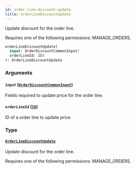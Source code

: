 ```yaml
---
id: order-line-discount-update
title: orderLineDiscountUpdate
---
```



Update discount for the order line. 

Requires one of the following permissions: MANAGE_ORDERS.

```graphql
orderLineDiscountUpdate(
  input: OrderDiscountCommonInput!
  orderLineId: ID!
): OrderLineDiscountUpdate
```


### Arguments

#### `input` ([`OrderDiscountCommonInput`](../../../developer/api-reference/inputs/order-discount-common-input))

Fields required to update price for the order line.


#### `orderLineId` ([`ID`](../../../developer/api-reference/scalars/id))

ID of a order line to update price


### Type

#### [`OrderLineDiscountUpdate`](../../../developer/api-reference/objects/order-line-discount-update) 

Update discount for the order line. 

Requires one of the following permissions: MANAGE_ORDERS.




